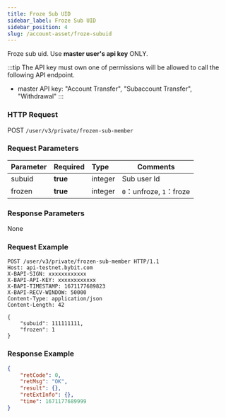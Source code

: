 ```yaml
---
title: Froze Sub UID
sidebar_label: Froze Sub UID
sidebar_position: 4
slug: /account-asset/froze-subuid
---
```

Froze sub uid. Use **master user's api key** ONLY.

:::tip
The API key must own one of permissions will be allowed to call the following API endpoint.
* master API key: "Account Transfer", "Subaccount Transfer", "Withdrawal"
:::

### HTTP Request
POST `/user/v3/private/frozen-sub-member`

### Request Parameters
| Parameter | Required | Type | Comments|
|:----- |:-------|:-----|------ |
|subuid |<b>true</b> |integer |Sub user Id |
|frozen |<b>true</b> |integer |`0`：unfroze, `1`：froze |

### Response Parameters
None

### Request Example

```http
POST /user/v3/private/frozen-sub-member HTTP/1.1
Host: api-testnet.bybit.com
X-BAPI-SIGN: xxxxxxxxxxxx
X-BAPI-API-KEY: xxxxxxxxxxxx
X-BAPI-TIMESTAMP: 1671177689823
X-BAPI-RECV-WINDOW: 50000
Content-Type: application/json
Content-Length: 42

{
    "subuid": 111111111,
    "frozen": 1
}
```

### Response Example

```json
{
    "retCode": 0,
    "retMsg": "OK",
    "result": {},
    "retExtInfo": {},
    "time": 1671177689999
}
```
